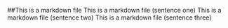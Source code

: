 ##This is a markdown file
This is a markdown file (sentence one)
This is a markdown file (sentence two)
This is a markdown file (sentence three)